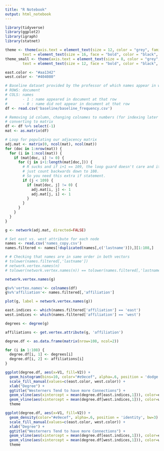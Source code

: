 ```yaml
---
title: "R Notebook"
output: html_notebook
---
```


```r
library(tidyverse)
library(ggplot2)
library(igraph)  
library(statnet)

theme <- theme(axis.text = element_text(size = 12, color = "grey", family = "Times"),
        text = element_text(size = 16, face = "bold", color = "black", family = "Times"))
theme_small <- theme(axis.text = element_text(size = 8, color = "grey", family = "Times"),
        text = element_text(size = 12, face = "bold", color = "black", family = "Times"))

east.color <- "#aa1342"
west.color <- "#404080"
```

```r
# Baseline dataset provided by the professor of which names appear in which document
# ROWS: document
# COLS: names
#       - 1 : name appeared in document at that row
#       - 0 : name did not appear in document at that row
df <- read.csv('baseline/baseline_frequency.csv')

# Removing id column, changing colnames to numbers (for indexing later on),
# converting to matrix
df <- df %>% select(-1) 
mat <- as.matrix(df)

# Loop for populating our adjacency matrix
adj.mat <- matrix(0, ncol(mat), ncol(mat))
for (doc in 1:nrow(mat)) {
  for (i in 1:ncol(mat)) {
    if (mat[doc, i] != 0) {
      for (j in i+1:length(mat[doc,])) {
        # R sucks and if i+1 == 109, the loop guard doesn't care and it will 
        # just count backwards down to 108.
        # So you need this extra if statement.
        if (j < 109) {
          if (mat[doc, j] != 0) {
            adj.mat[i, j] <- 1
            adj.mat[j, i] <- 1
          }
        }
      }
    }
  }
}
```

```r
g <- network(adj.mat, directed=FALSE)

# Set east vs. west attribute for each node
names <- read.csv('names_copy.csv')
names.filtered <- names[!duplicated(names[,c('lastname')]),][1:108,]

# # Checking that names are in same order in both vectors
# tolower(names.filtered[,'lastname'])
# network.vertex.names(n)
# tolower(network.vertex.names(n)) == tolower(names.filtered[,'lastname'])

network.vertex.names(g)

g%v%'vertex.names'<- colnames(df)
g%v%'affiliation'<- names.filtered[,'affiliation']

plot(g, label = network.vertex.names(g))
```

```r
east.indices <- which(names.filtered['affiliation'] == 'east')
west.indices <- which(names.filtered['affiliation'] == 'west')
```

```r
degrees <- degree(g)

affiliations <- get.vertex.attribute(g, 'affiliation')

degree.df <- as.data.frame(matrix(nrow=108, ncol=2))

for (i in 1:108) {
  degree.df[i, 1] <- degrees[i]
  degree.df[i, 2] <- affiliations[i]
}

ggplot(degree.df, aes(x=V1, fill=V2)) +
  geom_histogram(bins=10, color="#e9ecef", alpha=.6, position = 'dodge') +
  scale_fill_manual(values=c(east.color, west.color)) +
  xlab("Degree") +
  ggtitle("Westerners Tend to have more Connections") +
  geom_vline(aes(xintercept = mean(degree.df[east.indices,1])), color=east.color) +
  geom_vline(aes(xintercept = mean(degree.df[west.indices,1])), color=west.color) 
  theme

ggplot(degree.df, aes(x=V1, fill=V2)) +
  geom_density(color="#e9ecef", alpha=.6, position = 'identity', bw=3) +
  scale_fill_manual(values=c(east.color, west.color)) +
  xlab("Degree") +
  ggtitle("Westerners Tend to have more Connections") +
  geom_vline(aes(xintercept = mean(degree.df[east.indices,1])), color=east.color) +
  geom_vline(aes(xintercept = mean(degree.df[west.indices,1])), color=west.color) 
  theme
```
